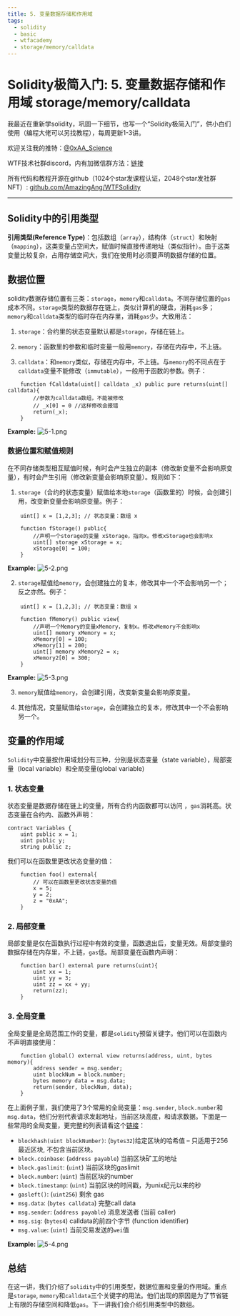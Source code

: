 ```yaml
---
title: 5. 变量数据存储和作用域
tags:
  - solidity
  - basic
  - wtfacademy
  - storage/memory/calldata
---
```



# Solidity极简入门: 5. 变量数据存储和作用域 storage/memory/calldata

<QuizProgress courseId={SOLIDITY_COURSE_ID} lessonId={SOLIDITY_BASIC_LESSON_ID_5}></QuizProgress>

我最近在重新学solidity，巩固一下细节，也写一个“Solidity极简入门”，供小白们使用（编程大佬可以另找教程），每周更新1-3讲。

欢迎关注我的推特：[@0xAA_Science](https://twitter.com/0xAA_Science)

WTF技术社群discord，内有加微信群方法：[链接](https://discord.gg/5akcruXrsk)

所有代码和教程开源在github（1024个star发课程认证，2048个star发社群NFT）: [github.com/AmazingAng/WTFSolidity](https://github.com/AmazingAng/WTFSolidity)

-----

## Solidity中的引用类型
**引用类型(Reference Type)**：包括数组（`array`），结构体（`struct`）和映射（`mapping`），这类变量占空间大，赋值时候直接传递地址（类似指针）。由于这类变量比较复杂，占用存储空间大，我们在使用时必须要声明数据存储的位置。

## 数据位置
solidity数据存储位置有三类：`storage`，`memory`和`calldata`。不同存储位置的`gas`成本不同。`storage`类型的数据存在链上，类似计算机的硬盘，消耗`gas`多；`memory`和`calldata`类型的临时存在内存里，消耗`gas`少。大致用法：

1. `storage`：合约里的状态变量默认都是`storage`，存储在链上。

2. `memory`：函数里的参数和临时变量一般用`memory`，存储在内存中，不上链。

3. `calldata`：和`memory`类似，存储在内存中，不上链。与`memory`的不同点在于`calldata`变量不能修改（`immutable`），一般用于函数的参数。例子：

```solidity
    function fCalldata(uint[] calldata _x) public pure returns(uint[] calldata){
        //参数为calldata数组，不能被修改
        // _x[0] = 0 //这样修改会报错
        return(_x);
    }
```
**Example:**
![5-1.png](./img/5-1.png)

### 数据位置和赋值规则
在不同存储类型相互赋值时候，有时会产生独立的副本（修改新变量不会影响原变量），有时会产生引用（修改新变量会影响原变量）。规则如下：

1. `storage`（合约的状态变量）赋值给本地`storage`（函数里的）时候，会创建引用，改变新变量会影响原变量。例子：
```solidity
    uint[] x = [1,2,3]; // 状态变量：数组 x

    function fStorage() public{
        //声明一个storage的变量 xStorage，指向x。修改xStorage也会影响x
        uint[] storage xStorage = x;
        xStorage[0] = 100;
    }
```
**Example:**
![5-2.png](./img/5-2.png)

2. `storage`赋值给`memory`，会创建独立的复本，修改其中一个不会影响另一个；反之亦然。例子：
```solidity
    uint[] x = [1,2,3]; // 状态变量：数组 x
    
    function fMemory() public view{
        //声明一个Memory的变量xMemory，复制x。修改xMemory不会影响x
        uint[] memory xMemory = x;
        xMemory[0] = 100;
        xMemory[1] = 200;
        uint[] memory xMemory2 = x;
        xMemory2[0] = 300;
    }
```
**Example:**
![5-3.png](./img/5-3.png)

3. `memory`赋值给`memory`，会创建引用，改变新变量会影响原变量。

4. 其他情况，变量赋值给`storage`，会创建独立的复本，修改其中一个不会影响另一个。

## 变量的作用域
`Solidity`中变量按作用域划分有三种，分别是状态变量（state variable），局部变量（local variable）和全局变量(global variable)
### 1. 状态变量
状态变量是数据存储在链上的变量，所有合约内函数都可以访问
，`gas`消耗高。状态变量在合约内、函数外声明：
```solidity
contract Variables {
    uint public x = 1;
    uint public y;
    string public z;
```

我们可以在函数里更改状态变量的值：
```solidity
    function foo() external{
        // 可以在函数里更改状态变量的值
        x = 5;
        y = 2;
        z = "0xAA";
    }
```

### 2. 局部变量
局部变量是仅在函数执行过程中有效的变量，函数退出后，变量无效。局部变量的数据存储在内存里，不上链，`gas`低。局部变量在函数内声明：
```solidity
    function bar() external pure returns(uint){
        uint xx = 1;
        uint yy = 3;
        uint zz = xx + yy;
        return(zz);
    }
```

### 3. 全局变量
全局变量是全局范围工作的变量，都是`solidity`预留关键字。他们可以在函数内不声明直接使用：

```solidity
    function global() external view returns(address, uint, bytes memory){
        address sender = msg.sender;
        uint blockNum = block.number;
        bytes memory data = msg.data;
        return(sender, blockNum, data);
    }
```
在上面例子里，我们使用了3个常用的全局变量：`msg.sender`, `block.number`和`msg.data`，他们分别代表请求发起地址，当前区块高度，和请求数据。下面是一些常用的全局变量，更完整的列表请看这个[链接](https://learnblockchain.cn/docs/solidity/units-and-global-variables.html#special-variables-and-functions)：

- `blockhash(uint blockNumber)`: (`bytes32`)给定区块的哈希值 – 只适用于256最近区块, 不包含当前区块。
- `block.coinbase`: (`address payable`) 当前区块矿工的地址
- `block.gaslimit`: (`uint`)	当前区块的gaslimit
- `block.number`: (`uint`)	当前区块的number
- `block.timestamp`: (`uint`)	当前区块的时间戳，为unix纪元以来的秒
- `gasleft()`: (`uint256`)	剩余 gas
- `msg.data`: (`bytes calldata`)	完整call data
- `msg.sender`: (`address payable`)	消息发送者 (当前 caller)
- `msg.sig`: (`bytes4`)	calldata的前四个字节 (function identifier)
- `msg.value`: (`uint`)	当前交易发送的`wei`值

**Example:**
![5-4.png](./img/5-4.png)
## 总结
在这一讲，我们介绍了`solidity`中的引用类型，数据位置和变量的作用域。重点是`storage`, `memory`和`calldata`三个关键字的用法。他们出现的原因是为了节省链上有限的存储空间和降低`gas`。下一讲我们会介绍引用类型中的数组。

<QuizForm courseId={SOLIDITY_COURSE_ID} lessonId={SOLIDITY_BASIC_LESSON_ID_5}></QuizForm>
